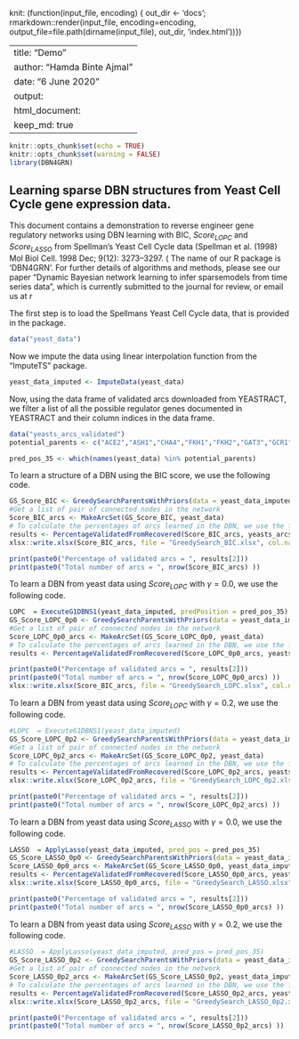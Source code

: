 knit: (function(input_file, encoding) {
  out_dir <- 'docs';
  rmarkdown::render(input_file,
 encoding=encoding,
 output_file=file.path(dirname(input_file), out_dir, 'index.html'))})
 
---
title: "Demo"
author: "Hamda Binte Ajmal"
date: "6 June 2020"
output: 
  html_document:
    keep_md: true
---

```r
knitr::opts_chunk$set(echo = TRUE)
knitr::opts_chunk$set(warning = FALSE)
library(DBN4GRN)
```

## Learning sparse DBN structures from Yeast Cell Cycle gene expression data.
This document contains a demonstration to reverse engineer gene regulatory networks using DBN learning with BIC, $Score_{LOPC}$ and $Score_{LASSO}$ from Spellman's Yeast Cell Cycle data (Spellman et al. (1998) Mol Biol Cell. 1998 Dec; 9(12): 3273–3297. (\href{https://www.ncbi.nlm.nih.gov/pmc/articles/PMC25624/})
The name of our R package is 'DBN4GRN'. For further details of algorithms and methods, please see our paper "Dynamic Bayesian network learning to infer sparsemodels from time series data", which is currently submitted to the \textit{Bioinformatics} journal for review, or email us at \href{h.ajmal1@nuigalway.ie} or \href{michael.madden@nuigalway.ie}.

The first step is to load the Spellmans Yeast Cell Cycle data, that is provided in the package. 
```r
data("yeast_data")
```

Now we impute the data using linear interpolation function from the "ImputeTS" package.
```r
yeast_data_imputed <- ImputeData(yeast_data)
```


Now, using the data frame of validated arcs downloaded from YEASTRACT, we filter a list of all the possible regulator genes documented in YEASTRACT and their column indices in the data frame.

```r
data("yeasts_arcs_validated")
potential_parents <- c("ACE2","ASH1","CHA4","FKH1","FKH2","GAT3","GCR1","HCM1","KAR4","MBP1", "MCM1","MET28","MIG2","NDD1","PHD1","PLM2","RAP1","RDS2","RME1","RPI1","SRD1","STB5","STP2","STP4","SUT1","SWI4","SWI5","SWI6","TBF1","TEC1","TOS4","WTM1","WTM2","YHP1","YOX1")

pred_pos_35 <- which(names(yeast_data) %in% potential_parents)

```
To learn a structure of a DBN using the BIC score, we use the following code.
```r
GS_Score_BIC <- GreedySearchParentsWithPriors(data = yeast_data_imputed, score_mat = NULL, maxP = Inf, gamma = 0.0,score = "BIC", pred_pos = pred_pos_35)
#Get a list of pair of connected nodes in the network
Score_BIC_arcs <- MakeArcSet(GS_Score_BIC, yeast_data)
# To calculate the percentages of arcs learned in the DBN, we use the following function
results <- PercentageValidatedFromRecovered(Score_BIC_arcs, yeasts_arcs_validated)
xlsx::write.xlsx(Score_BIC_arcs, file = "GreedySearch_BIC.xlsx", col.names = TRUE, row.names = FALSE)


```

```r
print(paste0("Percentage of validated arcs = ", results[2]))
print(paste0("Total number of arcs = ", nrow(Score_BIC_arcs) ))
```

To learn a DBN from yeast data using $Score_{LOPC}$ with $\gamma = 0.0$, we use the following code.
```r
LOPC  = ExecuteG1DBNS1(yeast_data_imputed, predPosition = pred_pos_35)
GS_Score_LOPC_0p0 <- GreedySearchParentsWithPriors(data = yeast_data_imputed, score_mat = LOPC$S1ls, maxP = Inf, gamma = 0.0,score = "Score_LOPC", pred_pos = pred_pos_35)
#Get a list of pair of connected nodes in the network
Score_LOPC_0p0_arcs <- MakeArcSet(GS_Score_LOPC_0p0, yeast_data)
# To calculate the percentages of arcs learned in the DBN, we use the following function
results <- PercentageValidatedFromRecovered(Score_LOPC_0p0_arcs, yeasts_arcs_validated)

```

```r
print(paste0("Percentage of validated arcs = ", results[2]))
print(paste0("Total number of arcs = ", nrow(Score_LOPC_0p0_arcs) ))
xlsx::write.xlsx(Score_BIC_arcs, file = "GreedySearch_LOPC.xlsx", col.names = TRUE, row.names = FALSE)

```

To learn a DBN from yeast data using $Score_{LOPC}$ with $\gamma = 0.2$, we use the following code.
```r
#LOPC  = ExecuteG1DBNS1(yeast_data_imputed)
GS_Score_LOPC_0p2 <- GreedySearchParentsWithPriors(data = yeast_data_imputed, score_mat = LOPC$S1ls, maxP = Inf, gamma = 0.2,score = "Score_LOPC", pred_pos = pred_pos_35)
#Get a list of pair of connected nodes in the network
Score_LOPC_0p2_arcs <- MakeArcSet(GS_Score_LOPC_0p2, yeast_data)
# To calculate the percentages of arcs learned in the DBN, we use the following function
results <- PercentageValidatedFromRecovered(Score_LOPC_0p2_arcs, yeasts_arcs_validated)
xlsx::write.xlsx(Score_LOPC_0p2_arcs, file = "GreedySearch_LOPC_0p2.xlsx", col.names = TRUE, row.names = FALSE)

```

```r
print(paste0("Percentage of validated arcs = ", results[2]))
print(paste0("Total number of arcs = ", nrow(Score_LOPC_0p2_arcs) ))


```
To learn a DBN from yeast data using $Score_{LASSO}$ with $\gamma = 0.0$, we use the following code.
```r
LASSO  = ApplyLasso(yeast_data_imputed, pred_pos = pred_pos_35)
GS_Score_LASSO_0p0 <- GreedySearchParentsWithPriors(data = yeast_data_imputed, score_mat = LASSO, maxP = Inf, gamma = 0.0,score = "Score_LASSO", pred_pos = pred_pos_35)
Score_LASSO_0p0_arcs <- MakeArcSet(GS_Score_LASSO_0p0, yeast_data_imputed)
results <- PercentageValidatedFromRecovered(Score_LASSO_0p0_arcs, yeasts_arcs_validated)
xlsx::write.xlsx(Score_LASSO_0p0_arcs, file = "GreedySearch_LASSO.xlsx", col.names = TRUE, row.names = FALSE)

```

```r
print(paste0("Percentage of validated arcs = ", results[2]))
print(paste0("Total number of arcs = ", nrow(Score_LASSO_0p0_arcs) ))


```
To learn a DBN from yeast data using $Score_{LASSO}$ with $\gamma = 0.2$, we use the following code.
```r
#LASSO  = ApplyLasso(yeast_data_imputed, pred_pos = pred_pos_35)
GS_Score_LASSO_0p2 <- GreedySearchParentsWithPriors(data = yeast_data_imputed, score_mat = LASSO, maxP = Inf, gamma = 0.2,score = "Score_LASSO", pred_pos = pred_pos_35)
#Get a list of pair of connected nodes in the network
Score_LASSO_0p2_arcs <- MakeArcSet(GS_Score_LASSO_0p2, yeast_data_imputed)
# To calculate the percentages of arcs learned in the DBN, we use the following function
results <- PercentageValidatedFromRecovered(Score_LASSO_0p2_arcs, yeasts_arcs_validated)
xlsx::write.xlsx(Score_LASSO_0p2_arcs, file = "GreedySearch_LASSO_0p2.xlsx", col.names = TRUE, row.names = FALSE)


```

```r
print(paste0("Percentage of validated arcs = ", results[2]))
print(paste0("Total number of arcs = ", nrow(Score_LASSO_0p2_arcs) ))

```
